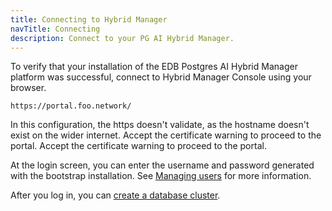 ```yaml
---
title: Connecting to Hybrid Manager
navTitle: Connecting
description: Connect to your PG AI Hybrid Manager.
---
```


To verify that your installation of the EDB Postgres AI Hybrid Manager platform was successful, connect to Hybrid Manager Console using your browser.

```shell
https://portal.foo.network/
```

In this configuration, the https doesn't validate, as the hostname doesn't exist on the wider internet. Accept the certificate warning to proceed to the portal. Accept the certificate warning to proceed to the portal.

At the login screen, you can enter the username and password generated with the bootstrap installation. See [Managing users](/edb-postgres-ai/hybrid-manager/using_hybrid_manager/managing_users/) for more information.

After you log in, you can [create a database cluster](../../../..).
